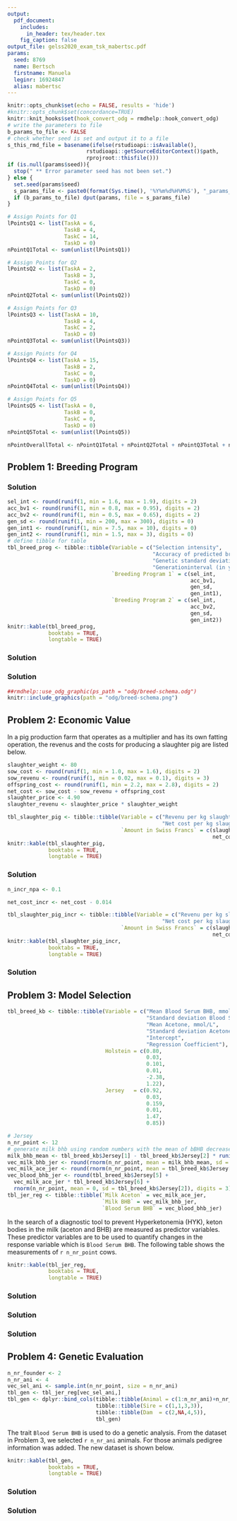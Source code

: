 ```yaml
---
output:
  pdf_document:
    includes:
      in_header: tex/header.tex
    fig_caption: false
output_file: gelss2020_exam_tsk_mabertsc.pdf
params:
  seed: 8769
  name: Bertsch
  firstname: Manuela
  leginr: 16924847
  alias: mabertsc
--- 
```

<!-- %\usepackage{fancyhdr} -->

\newcommand{\points}[1]
{\begin{flushright}\textbf{#1}\end{flushright}}

<!-- %\begin{document} -->
<!-- %\SweaveOpts{concordance=TRUE} -->
```r
knitr::opts_chunk$set(echo = FALSE, results = 'hide')
#knitr::opts_chunk$set(concordance=TRUE)
knitr::knit_hooks$set(hook_convert_odg = rmdhelp::hook_convert_odg)
# write the parameters to file
b_params_to_file <- FALSE
# check whether seed is set and output it to a file
s_this_rmd_file = basename(ifelse(rstudioapi::isAvailable(), 
                         rstudioapi::getSourceEditorContext()$path, 
                         rprojroot::thisfile()))
if (is.null(params$seed)){
  stop(" ** Error parameter seed has not been set.")
} else {
  set.seed(params$seed)
  s_params_file <- paste0(format(Sys.time(), '%Y%m%d%H%M%S'), "_params_", s_this_rmd_file, ".txt", collapse = "")
  if (b_params_to_file) dput(params, file = s_params_file)
}
```

<!-- <<PointsQ1, echo=FALSE>>= -->
```r
# Assign Points for Q1
lPointsQ1 <- list(TaskA = 6,
                  TaskB = 4,
                  TaskC = 14,
                  TaskD = 0)
nPointQ1Total <- sum(unlist(lPointsQ1))
```
<!-- @ -->
<!-- <<PointsQ2, echo=FALSE>>= -->
```r
# Assign Points for Q2
lPointsQ2 <- list(TaskA = 2,
                  TaskB = 3,
                  TaskC = 0,
                  TaskD = 0)
nPointQ2Total <- sum(unlist(lPointsQ2))
```
<!-- @ -->
<!-- <<PointsQ3, echo=FALSE>>= -->
```r
# Assign Points for Q3
lPointsQ3 <- list(TaskA = 10,
                  TaskB = 4,
                  TaskC = 2,
                  TaskD = 0)
nPointQ3Total <- sum(unlist(lPointsQ3))
```
<!-- @ -->
<!-- <<PointsQ4, echo=FALSE>>= -->
```r
# Assign Points for Q4
lPointsQ4 <- list(TaskA = 15,
                  TaskB = 2,
                  TaskC = 0,
                  TaskD = 0)
nPointQ4Total <- sum(unlist(lPointsQ4))
```
```r
# Assign Points for Q5
lPointsQ5 <- list(TaskA = 0,
                  TaskB = 0,
                  TaskC = 0,
                  TaskD = 0)
nPointQ5Total <- sum(unlist(lPointsQ5))
```
<!-- @ -->
<!-- <<PointsTotal, echo=FALSE>>= -->
```r
nPointOverallTotal <- nPointQ1Total + nPointQ2Total + nPointQ3Total + nPointQ4Total + nPointQ5Total
```
<!-- @ -->


\thispagestyle{empty}

\fcolorbox{white}{white}{
	\centering \parbox[t]{1.0\linewidth}{
		\fontsize{12pt}{20pt}\selectfont % 
		\vspace*{0.5cm} % 

   	\hfill 	Peter von Rohr \\ Institute of Agricultural Sciences\\ D-USYS\\ ETH Zurich

		\vspace*{0.5cm} 
	}
}

\vspace*{2cm}

\fcolorbox{white}{white}{
	\parbox[t]{1.0\linewidth}{
		\centering \fontsize{25pt}{40pt}\selectfont %
		\vspace*{0.2cm}
		 751-6212-00L V \\
     Exam    \\
     Applied Genetic Evaluation\\
     SS 2020

		\vspace*{0.7cm} % Space between the end of the title and the bottom of the grey box
	}
}


\vspace*{1cm}

<!-- % Table with Name -->
\begin{tabular}{p{3cm}p{6cm}}
Date:     &  25th May 2020 \\
          &  \\
          &  \\          
Name:     &  `r params$firstname` `r params$name` \\
          &  \\
          &  \\
Legi-Nr:  & `r params$leginr`\\
\end{tabular}

<!-- % Table with Points -->

\vspace{5ex}
\begin{center}
\begin{tabular}{|p{3cm}|c|c|}
\hline
Problem  &  Maximum Number of Points  &  Number of Points Reached\\
\hline
1        &  `r nPointQ1Total`  & \\
\hline
2        &  `r nPointQ2Total`  & \\
\hline
3        &  `r nPointQ3Total`  & \\
\hline
4        &  `r nPointQ4Total`  & \\
\hline
Total    &  `r nPointOverallTotal` & \\
\hline
\end{tabular}
\end{center}

\vspace{1cm}

\textit{Questions in German are in italics}

\clearpage
\pagebreak

## Problem 1: Breeding Program

\begin{enumerate}
\item[a)] What are the constituent parts of a breeding program?

\textit{Wie lauten die Bestandteile eines Zuchtprogramms?}
\end{enumerate}
\points{`r lPointsQ1$TaskA`}

### Solution


\clearpage
\pagebreak


\begin{enumerate}
\item[b)] The following table lists the characteristic variables of two breeding programs. Which quantity do you use to compare the success of two breeding programs? Which of the two breeding programs shown below is better according to the quantity of comparison?

\textit{Die nachfolgende Tabelle zeigt die charakteristischen Kennzahlen von zwei Zuchtprogrammen. Welche Grösse wird verwendet um den Erfolg von Zuchtprogrammen zu vergleichen? Welches der beiden unten beschriebenen Zuchtprogramme ist erfolgreicher gemessen an der verwendeten Vergleichsgrösse?}
\end{enumerate}

\points{`r lPointsQ1$TaskB`}

```r
sel_int <- round(runif(1, min = 1.6, max = 1.9), digits = 2)
acc_bv1 <- round(runif(1, min = 0.8, max = 0.95), digits = 2)
acc_bv2 <- round(runif(1, min = 0.5, max = 0.65), digits = 2)
gen_sd <- round(runif(1, min = 200, max = 300), digits = 0)
gen_int1 <- round(runif(1, min = 7.5, max = 10), digits = 0)
gen_int2 <- round(runif(1, min = 1.5, max = 3), digits = 0)
# define tibble for table
tbl_breed_prog <- tibble::tibble(Variable = c("Selection intensity",
                                              "Accuracy of predicted breeding values",
                                              "Genetic standard deviation",
                                              "Generationinterval (in years)"),
                                 `Breeding Program 1` = c(sel_int,
                                                          acc_bv1,
                                                          gen_sd,
                                                          gen_int1),
                                 `Breeding Program 2` = c(sel_int,
                                                          acc_bv2,
                                                          gen_sd,
                                                          gen_int2))
knitr::kable(tbl_breed_prog,
             booktabs = TRUE,
             longtable = TRUE)
```


### Solution 



\clearpage
\pagebreak

\begin{enumerate}
\item[c)] There are two basic schemes of a breeding program. These schemes are shown below. Please complete the diagrams shown below. In which species are the two schemes implemented?

\textit{Es gibt zwei grundsätzliche Schemas eines Zuchtprogramms. Diese Schemas sind unten gezeigt. Bitte vervollständigen Sie die nachfolgenden Darstellungen. In welchen Tierarten werden die beiden Schemas umgesetzt?}
\end{enumerate}

\points{`r lPointsQ1$TaskC`}


### Solution 

```r
##rmdhelp::use_odg_graphic(ps_path = "odg/breed-schema.odg")
knitr::include_graphics(path = "odg/breed-schema.png")
```




\clearpage
\pagebreak

## Problem 2: Economic Value

In a pig production farm that operates as a multiplier and has its own fatting operation, the revenus and the costs for producing a slaughter pig are listed below.

\textit{In einem Schweineproduktionsbetrieb mit Ferkelvermehrung und eigener Ausmast, die Erlöse und die Kosten für die Produktion eines Schlachtschweins sind unten aufgelistet.}

```r
slaughter_weight <- 80
sow_cost <- round(runif(1, min = 1.0, max = 1.6), digits = 2) 
sow_revenu <- round(runif(1, min = 0.02, max = 0.1), digits = 3)
offspring_cost <- round(runif(1, min = 2.2, max = 2.8), digits = 2)
net_cost <- sow_cost - sow_revenu + offspring_cost
slaughter_price <- 4.90
slaughter_revenu <- slaughter_price * slaughter_weight

tbl_slaughter_pig <- tibble::tibble(Variable = c("Revenu per kg slaughter weight",
                                                 "Net cost per kg slaughter weight"),
                                    `Amount in Swiss Francs` = c(slaughter_price,
                                                                 net_cost))
knitr::kable(tbl_slaughter_pig,
             booktabs = TRUE,
             longtable = TRUE)
```


\begin{enumerate}
\item[a)] Compute the profit per slaughter pig based on the information given in the above table. We assume that the slaughter weight per pig is $`r slaughter_weight` kg$ per slaughter pig.

\textit{Berechnen Sie den Gewinn pro Mastschwein basierend auf den oben angegebenen Informationen. Dabei betrage das Schlachtgewicht $`r slaughter_weight` kg$ pro Schlachtschwein.}
\end{enumerate}
\points{`r lPointsQ2$TaskA`}


### Solution


\clearpage
\pagebreak

```r
n_incr_npa <- 0.1
```

\begin{enumerate}
\item[b)] The number of piglets born alive is an important economic trait for the pig producing farm. Using the trait `number of piglets born alive` in the breeding program allowed the farm to increase the average of trait by `r n_incr_npa` piglets. This changed the costs as shown in the table below. Compute the economic value for the trait `number of piglets born alive` using the profit computed in Problem 2a as base situation and the profit in the new situation with the incremented level of the trait `number of piglets born alive`. 

\textit{Die Anzahl lebend geborener Ferkel ist ein wirtschaftlich wichtiges Merkmal in der Schweineproduktion. Dieses Merkmal wird deshalb im Zuchtprogramm verwendet und hat dem Produktionsbetrieb erlaubt die mittlere Anzahl an lebend geborenen Ferkeln um `r n_incr_npa` Ferkel zu erhöhen. Dadurch verändern sich die Kosten, wie in der unten gezeigten Tabelle aufgeführt. Berechnen Sie das wirtschaftliche Gewicht für das Merkmal Anzahl lebend geborener Ferkel. Verwenden Sie den Gewinn, den Sie in der Aufgabe 2a) berechnet haben als Basissituation. Der Gewinn in der Situation mit dem erhöhten Mittelwert des Merkmals Anzahl lebend geborener Ferkel kann aus den Zahlen aus der nachfolgenden Tabelle berechnet werden.}
\end{enumerate}
\points{`r lPointsQ2$TaskB`}

```r
net_cost_incr <- net_cost - 0.014

tbl_slaughter_pig_incr <- tibble::tibble(Variable = c("Revenu per kg slaughter weight",
                                                 "Net cost per kg slaughter weight"),
                                    `Amount in Swiss Francs` = c(slaughter_price,
                                                                 net_cost_incr))
knitr::kable(tbl_slaughter_pig_incr,
             booktabs = TRUE,
             longtable = TRUE)
```

### Solution


\clearpage
\pagebreak

<!--
\begin{enumerate}
\item[c)] 

\textit{}
\end{enumerate}
\points{`r lPointsQ2$TaskC`}


### Solution 


\clearpage
\pagebreak

-->

## Problem 3: Model Selection

```r
tbl_breed_kb <- tibble::tibble(Variable = c("Mean Blood Serum BHB, mmol/L",
                                            "Standard deviation Blood Serum BHB, mmol/L",
                                            "Mean Acetone, mmol/L",
                                            "Standard deviation Acetone, mmol/L",
                                            "Intercept",
                                            "Regression Coefficient"),
                               Holstein = c(0.80,
                                            0.03,
                                            0.101,
                                            0.01,
                                            -2.38,
                                            1.22),
                               Jersey   = c(0.92,
                                            0.03, 
                                            0.159,
                                            0.01,
                                            1.47,
                                            0.85))

# Jersey
n_nr_point <- 12
# generate milk bhb using random numbers with the mean of bBHB decreased by a small number
milk_bhb_mean <- tbl_breed_kb$Jersey[1] - tbl_breed_kb$Jersey[2] * runif(1)
vec_milk_bhb_jer <- round(rnorm(n_nr_point, mean = milk_bhb_mean, sd = tbl_breed_kb$Jersey[2]), digits = 3)
vec_milk_ace_jer <- round(rnorm(n_nr_point, mean = tbl_breed_kb$Jersey[3], sd = tbl_breed_kb$Jersey[4]), digits = 3)
vec_blood_bhb_jer <- round(tbl_breed_kb$Jersey[5] + 
  vec_milk_ace_jer * tbl_breed_kb$Jersey[6] + 
  rnorm(n_nr_point, mean = 0, sd = tbl_breed_kb$Jersey[2]), digits = 3)
tbl_jer_reg <- tibble::tibble(`Milk Aceton` = vec_milk_ace_jer,
                              `Milk BHB` = vec_milk_bhb_jer,
                              `Blood Serum BHB` = vec_blood_bhb_jer)
```

In the search of a diagnostic tool to prevent Hyperketonemia (HYK), keton bodies in the milk (aceton and BHB) are measured as predictor variables. These predictor variables are to be used to quantify changes in the response variable which is `Blood Serum BHB`. The following table shows the measurements of `r n_nr_point` cows. 

\textit{Auf der Suche nach einem Diagnosewerkzeug zur Verhinderung von Hyperketonemia (HYK) wurden Ketonkörper (Aceton und BHB) in der Milch als unabhängige Variablen gemessen. Diese sollen verwendet werden um die Variation in der Zielgrösse BHB im Blut zu quantifizieren. Die folgende Tabelle zeigt die Messwerte von `r n_nr_point` Kühen.}

```r
knitr::kable(tbl_jer_reg,
             booktabs = TRUE,
             longtable = TRUE)
```


\begin{enumerate}
\item[a)] Specify the multiple linear regression model with `Blood Serum BHB` as response variable. Quantify the effects of the two predictor variables `Milk Aceton` and `Milk BHB` on the response variable. What is the expected change of `Blood Serum BHB` when the response variables `Milk Aceton` and `Milk BHB` change by one unit?

\textit{Stellen Sie das multiple lineare Regressionsmodell mit Blut-BHB als Zielgrösse auf. Quantifizieren Sie die Effekte der unabhängigen Variablen Milch-Aceton und Milch-BHB auf die Zielgrösse. Welche Änderung erwarten Sie im Blut-BHB-Wert, wenn die unabhängigen Variablen Milch-Aceton und Milch-BHB um eine Einheit ändern?}
\end{enumerate}
\points{`r lPointsQ3$TaskA`}


### Solution


\clearpage
\pagebreak


\begin{enumerate}
\item[b)] The full model where the response variable is described by all the predictor variables is not necessarily the best model. Please specify two model selection techniques to find the best model. Give a short description of the listed model selection techniques.

\textit{Das volle Modell in welchem alle unabhängigen Variablen verwendet werden um die Zielgrösse zu beschreiben ist nicht in allen Fällen das beste Modell. Nennen Sie zwei Modellselektionsstrategien und beschreiben sie diese kurz.}
\end{enumerate}

\points{`r lPointsQ3$TaskB`}


### Solution


\clearpage
\pagebreak

\begin{enumerate}
\item[c)] Use one of the model selection strategies and determine the best model for the `Blood-BHB` data.

\textit{Verwenden Sie eine Modellselektionsstrategie und bestimmen Sie das beste Modell für den Blut-BHB Datensatz.}
\end{enumerate}
\points{`r lPointsQ3$TaskC`}


### Solution

\clearpage
\pagebreak


## Problem 4: Genetic Evaluation

```r
n_nr_founder <- 2
n_nr_ani <- 4
vec_sel_ani <- sample.int(n_nr_point, size = n_nr_ani)
tbl_gen <- tbl_jer_reg[vec_sel_ani,]
tbl_gen <- dplyr::bind_cols(tibble::tibble(Animal = c(1:n_nr_ani)+n_nr_founder), 
                            tibble::tibble(Sire = c(1,1,3,3)),
                            tibble::tibble(Dam  = c(2,NA,4,5)),
                            tbl_gen)

```

The trait `Blood Serum BHB` is used to do a genetic analysis. From the dataset in Problem 3, we selected `r n_nr_ani` animals. For those animals pedigree information was added. The new dataset is shown below.

\textit{Für das Merkmal Blut-BHB soll eine genetische Analyse durchgeführt werden. Vom Datensatz in Aufgabe 3 wurden `r n_nr_ani` Tiere ausgewählt. Für diese Tiere wurden die Abstammungsdaten zum Datensatz hinzugefügt. Der resultierende Datensatz ist in der nachfolgenden Tabelle gezeigt.}

```r
knitr::kable(tbl_gen,
             booktabs = TRUE,
             longtable = TRUE)
```


\begin{enumerate}
\item[a)] Use a BLUP animal model to predict breeding values for all the animals given in the dataset shown above. Specify all model components, insert all numeric information into the model components, and write down expected values and variance-covariance matrices for all random effects. As fixed effects you can take the components from the best model found in Problem 3c. If you did not solve Problem 3c, just use all covariables given in the dataset as fixed effects.

\textit{Verwenden Sie ein BLUP-Tiermodell zur Schätzung der Zuchtwerte aller Tiere, welche im oben gezeigten Datensatz gegeben sind. Spezifizieren Sie alle Modellkomponenten, setzen Sie die numerischen Informationen vom Datensatz in die Modellkomponenten ein und notieren Sie die Erwartungswerte und Varianz-Kovarianzmatrizen für alle zufälligen Effekte im Modell. Als fixe Effekte können Sie die Komponenten des besten Modells aus Aufgabe 3c übernehmen. Falls Sie Aufgabe 3c nicht gelöst haben, dann verwenden Sie alle Kovariablen im Datensatz als fixe Effekte.}
\end{enumerate}
\points{`r lPointsQ4$TaskA`}


### Solution

\clearpage
\pagebreak


\begin{enumerate}
\item[b)] Animals 6 and 4 have two offspring which do not have any performance records yet. What type of information is required to determine which of the two fullsibs has the better genetic potential?

\textit{Die Tiere 6 und 4 haben zwei Nachkommen, welche noch keine Leistungen haben. Welche Informationen sind notwendig, damit wir bestimmen können, welches der beiden Vollgeschwister das bessere genetische Potential hat?}
\end{enumerate}
\points{`r lPointsQ4$TaskB`}


### Solution

<!--
\clearpage
\pagebreak

\begin{enumerate}
\item[c)] 

\textit{}
\end{enumerate}
\points{`r lPointsQ4$TaskC`}


### Solution
  
-->
